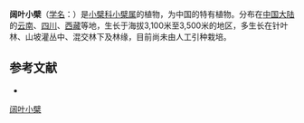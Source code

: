 {{Speciesbox
| name = 阔叶小檗
| status = 
| status_system = 
| image =
| genus = Berberis
| species = platyphylla
| authority = (Ahrendt) Ahrendt
}}

'''阔叶小檗'''（[[学名|学名]]：{{lang|la|''Berberis platyphylla''}}）是[[小檗科|小檗科]][[小檗属|小檗属]]的植物，为中国的特有植物。分布在[[中国大陆|中国大陆]]的[[云南|云南]]、[[四川|四川]]、[[西藏|西藏]]等地，生长于海拔3,100米至3,500米的地区，多生长在针叶林、山坡灌丛中、混交林下及林缘，目前尚未由人工引种栽培。

== 参考文献 ==
<div class="references-small">
* {{cite web| url =http://www.bioinfo.cn/db05/KmzwSpecies.php?action=view&id=1979| title =阔叶小檗| work =《中国高等植物数据库全库》| publisher =中国科学院微生物研究所| author =昆明植物研究所| accessdate =2009-02-22| deadurl =yes| archiveurl =https://web.archive.org/web/20160305012533/http://www.bioinfo.cn/db05/KmzwSpecies.php?action=view&id=1979| archivedate =2016-03-05}}
</div>
{{Taxonbar|from=Q15225770}}

[[Category:小檗属|阔叶小檗]]


{{植物小作品}}